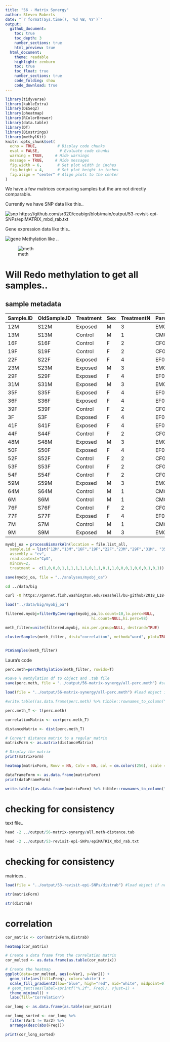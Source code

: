 ```yaml
---
title: "56 - Matrix Synergy"
author: Steven Roberts
date: "`r format(Sys.time(), '%d %B, %Y')`" 
output: 
  github_document:
    toc: true
    toc_depth: 3
    number_sections: true
    html_preview: true
  html_document:
    theme: readable
    highlight: zenburn
    toc: true
    toc_float: true
    number_sections: true
    code_folding: show
    code_download: true
---
```


```r
library(tidyverse)
library(kableExtra)
library(DESeq2)
library(pheatmap)
library(RColorBrewer)
library(data.table)
library(DT)
library(Biostrings)
library(methylKit)
knitr::opts_chunk$set(
  echo = TRUE,         # Display code chunks
  eval = FALSE,         # Evaluate code chunks
  warning = TRUE,     # Hide warnings
  message = TRUE,     # Hide messages
  fig.width = 6,       # Set plot width in inches
  fig.height = 4,      # Set plot height in inches
  fig.align = "center" # Align plots to the center
)
```
We have a few matrices comparing samples but the are not directly comparable.



Currently we have SNP data like this..

![snp](http://gannet.fish.washington.edu/seashell/snaps/Monosnap_ceabigr__RStudio_Server_2023-08-31_11-04-02.png)
https://github.com/sr320/ceabigr/blob/main/output/53-revisit-epi-SNPs/epiMATRIX_mbd_rab.txt



Gene expression data like this..

![gene](http://gannet.fish.washington.edu/seashell/snaps/Monosnap_Run_a_correlation_between_genetic_distance_and_gene_expression__methylation_distance_matrices__Issue_84__sr320ceabigr_2023-08-31_11-07-51.png)
Methylation like ..

![meth](http://gannet.fish.washington.edu/seashell/snaps/Monosnap_ceabigr__RStudio_Server_2023-08-31_11-09-03.png)



# Will Redo methylation to get all samples..


## sample metadata



|Sample.ID|OldSample.ID|Treatment|Sex|TreatmentN|Parent.ID|
|---------|------------|---------|---|----------|---------|
|12M      |S12M        |Exposed  |M  |3         |EM05     |
|13M      |S13M        |Control  |M  |1         |CM04     |
|16F      |S16F        |Control  |F  |2         |CF05     |
|19F      |S19F        |Control  |F  |2         |CF08     |
|22F      |S22F        |Exposed  |F  |4         |EF02     |
|23M      |S23M        |Exposed  |M  |3         |EM04     |
|29F      |S29F        |Exposed  |F  |4         |EF07     |
|31M      |S31M        |Exposed  |M  |3         |EM06     |
|35F      |S35F        |Exposed  |F  |4         |EF08     |
|36F      |S36F        |Exposed  |F  |4         |EF05     |
|39F      |S39F        |Control  |F  |2         |CF06     |
|3F       |S3F         |Exposed  |F  |4         |EF06     |
|41F      |S41F        |Exposed  |F  |4         |EF03     |
|44F      |S44F        |Control  |F  |2         |CF03     |
|48M      |S48M        |Exposed  |M  |3         |EM03     |
|50F      |S50F        |Exposed  |F  |4         |EF01     |
|52F      |S52F        |Control  |F  |2         |CF07     |
|53F      |S53F        |Control  |F  |2         |CF02     |
|54F      |S54F        |Control  |F  |2         |CF01     |
|59M      |S59M        |Exposed  |M  |3         |EM01     |
|64M      |S64M        |Control  |M  |1         |CM05     |
|6M       |S6M         |Control  |M  |1         |CM02     |
|76F      |S76F        |Control  |F  |2         |CF04     |
|77F      |S77F        |Exposed  |F  |4         |EF04     |
|7M       |S7M         |Control  |M  |1         |CM01     |
|9M       |S9M         |Exposed  |M  |3         |EM02     |



```r
myobj_oa = processBismarkAln(location = file.list_all,
  sample.id = list("12M","13M","16F","19F","22F","23M","29F","31M", "35F","36F","39F","3F","41F","44F","48M","50F","52F","53F","54F","59M","64M","6M","76F", "77F","7M","9M"),
  assembly = "cv",
  read.context="CpG",
  mincov=2,
  treatment =  c(1,0,0,0,1,1,1,1,1,1,0,1,1,0,1,1,0,0,0,1,0,0,0,1,0,1))
```

```r
save(myobj_oa, file = "../analyses/myobj_oa")

```


```bash
cd ../data/big

curl -O https://gannet.fish.washington.edu/seashell/bu-github/2018_L18-adult-methylation/analyses/myobj_oa
```




```r
load("../data/big/myobj_oa")
```


```r
filtered.myobj=filterByCoverage(myobj_oa,lo.count=10,lo.perc=NULL,
                                      hi.count=NULL,hi.perc=98)

meth_filter=unite(filtered.myobj, min.per.group=NULL, destrand=TRUE)

clusterSamples(meth_filter, dist="correlation", method="ward", plot=TRUE)


PCASamples(meth_filter)

```








Laura's code

```r
perc.meth=percMethylation(meth_filter, rowids=T)
```



```r
#Save % methylation df to object and .tab file 
save(perc.meth, file = "../output/56-matrix-synergy/all-perc.meth") #save object to file 

```

```r

load(file = "../output/56-matrix-synergy/all-perc.meth") #load object if needed
```


```r
#write.table((as.data.frame(perc.meth) %>% tibble::rownames_to_column("contig")), file = "../output/55-methylation-matrix/male-perc.meth.tab", sep = '\t', na = "NA", row.names = FALSE, col.names = TRUE)
```


```r
perc.meth_T <- t(perc.meth)

```


```r
correlationMatrix <- cor(perc.meth_T)

```

```r

distanceMatrix <- dist(perc.meth_T)
```

```r
# Convert distance matrix to a regular matrix
matrixForm <- as.matrix(distanceMatrix)

# Display the matrix
print(matrixForm)
```


```r
heatmap(matrixForm, Rowv = NA, Colv = NA, col = cm.colors(256), scale = "none")

```



```r
dataFrameForm <- as.data.frame(matrixForm)
print(dataFrameForm)

```




```r
write.table((as.data.frame(matrixForm) %>% tibble::rownames_to_column("sample")), file = "../output/56-matrix-synergy/all.meth-distance.tab", sep = '\t', na = "NA", row.names = FALSE, col.names = TRUE)
```


# checking for consistency
text file..

```r
head -2 ../output/56-matrix-synergy/all.meth-distance.tab
```

```r
head -2 ../output/53-revisit-epi-SNPs/epiMATRIX_mbd_rab.txt
```


# checking for consistency
matrices..

```r

load(file = "../output/53-revisit-epi-SNPs/distrab") #load object if needed
```

```r
str(matrixForm)
```


```r
str(distrab)
```



# correlation

```r
cor_matrix <- cor(matrixForm,distrab)
```

```r
heatmap(cor_matrix)
```



```r

# Create a data frame from the correlation matrix
cor_melted <- as.data.frame(as.table(cor_matrix))

# Create the heatmap
ggplot(data=cor_melted, aes(x=Var1, y=Var2)) +
  geom_tile(aes(fill=Freq), color='white') +
  scale_fill_gradient2(low="blue", high="red", mid="white", midpoint=0) +
 # geom_text(aes(label=sprintf("%.2f", Freq)), vjust=1) +
  theme_minimal() +
  labs(fill="Correlation")

```

```r

cor_long <- as.data.frame(as.table(cor_matrix))

cor_long_sorted <- cor_long %>%
  filter(Var1 != Var2) %>%
  arrange(desc(abs(Freq)))

print(cor_long_sorted)
```

